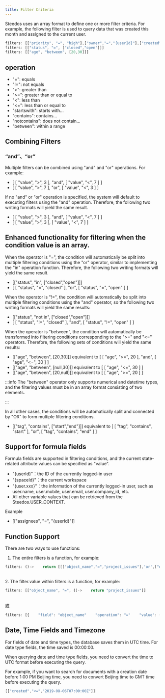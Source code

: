 ```yaml
---
title: Filter Criteria
---
```


Steedos uses an array format to define one or more filter criteria. For example, the following filter is used to query data that was created this month and assigned to the current user.

```javascript
filters: [["priority", "=", "high"],["owner","=","{userId}"],["created", "=", this_month]]
filters: [["status", "=", ["closed","open"]]]
filters: [["age", "between", [20,30]]]
```


## operation

* "=": equals
* "!=":  not equals
* ">": greater than
* ">=": greater than or equal to
* "<": less than
* "<=": less than or equal to
* "startswith": starts with...
* "contains": contains...
* "notcontains": does not contain...
* "between": within a range

## Combining Filters

### “and”、“or”

Multiple filters can be combined using "and" and "or" operations. For example:

* \[ \[ "value", ">", 3 \], "and", \[ "value", "<", 7 \] \]
* \[ \[ "value", ">", 7 \], "or", \[ "value", "<", 3 \] \]

If no "and" or "or" operation is specified, the system will default to executing filters using the "and" operation. Therefore, the following two writing formats will yield the same result.

* \[ \[ "value", ">", 3 \], "and", \[ "value", "<", 7 \] \]
* \[ \[ "value", ">", 3 \], \[ "value", "<", 7 \] \]

## Enhanced functionality for filtering when the condition value is an array.

When the operator is "=", the condition will automatically be split into multiple filtering conditions using the "or" operator, similar to implementing the "in" operation function. Therefore, the following two writing formats will yield the same result.

* \[\["status", "in", \["closed","open"\]\]\]
* \[ \[ "status", "=", "closed" \], "or", \[ "status", "=", "open" \] \]

When the operator is "!=", the condition will automatically be split into multiple filtering conditions using the "and" operator, so the following two writing formats will yield the same results:

* \[\["status", "not in", \["closed","open"\]\]\]
* \[ \[ "status", "!=", "closed" \], "and", \[ "status", "!=", "open" \] \]

When the operator is "between", the condition will automatically be transformed into filtering conditions corresponding to the ">=" and "<=" operators. Therefore, the following sets of conditions will yield the same results:

* \[\["age", "between", \[20,30\]\]\] equivalent to \[ \[ "age", ">=", 20 \], "and", \[ "age", "<=", 30 \] \]
* \[\["age", "between", \[null,30\]\]\] equivalent to \[ \[ "age", "<=", 30 \] \]
* \[\["age", "between", \[20,null\]\]\] equivalent to \[ \[ "age", ">=", 20 \] \]



:::info
The "between" operator only supports numerical and datetime types, and the filtering values must be in an array format consisting of two elements.

:::

In all other cases, the conditions will be automatically split and connected by "OR" to form multiple filtering conditions.

* \[\["tag", "contains", \["start","end"\]\]\] equivalent to \[ \[ "tag", "contains", "start" \], "or", \[ "tag", "contains", "end" \] \]

## Support for formula fields

Formula fields are supported in filtering conditions, and the current state-related attribute values can be specified as "value".

* "{userId}"：the ID of the currently logged-in user
* "{spaceId}"：the current workspace
* "{user.xxx}"：the information of the currently logged-in user, such as user.name, user.mobile, user.email, user.company_id, etc.
* All other variable values that can be retrieved from the Steedos.USER_CONTEXT.

Example

* \[\["assignees", "=", "{userId}"\]\]

## Function Support

There are two ways to use functions:

1. The entire filters is a function, for example:

```javascript
filters: ()->    return [[["object_name","=","project_issues"],'or',["object_name","=","tasks"]]]
```

\
2\. The filter.value within filters is a function, for example:

```javascript
filters: [["object_name", "=", ()->    return "project_issues"]]
```

\
或

```javascript
filters: [{    "field": "object_name"    "operation": "="    "value": ()->        return "project_issues"}]
```


## Date, Time Fields and Timezone

For fields of date and time types, the database saves them in UTC time. For date type fields, the time saved is 00:00:00.

When querying date and time type fields, you need to convert the time to UTC format before executing the query.

For example, if you want to search for documents with a creation date before 1:00 PM Beijing time, you need to convert Beijing time to GMT time before executing the query.

```javascript
[["created","<=","2019-08-06T07:00:00Z"]]
```



